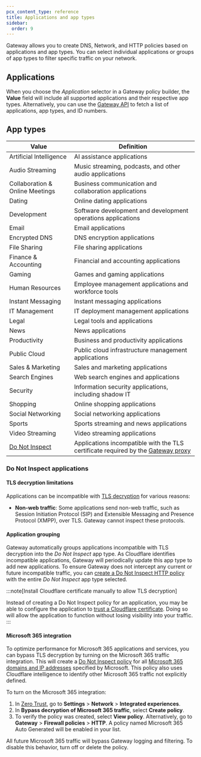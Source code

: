 ```yaml
---
pcx_content_type: reference
title: Applications and app types
sidebar:
  order: 9
---
```



Gateway allows you to create DNS, Network, and HTTP policies based on applications and app types. You can select individual applications or groups of app types to filter specific traffic on your network.

## Applications

When you choose the _Application_ selector in a Gateway policy builder, the **Value** field will include all supported applications and their respective app types. Alternatively, you can use the [Gateway API](/api/resources/zero_trust/subresources/gateway/subresources/app_types/methods/list/) to fetch a list of applications, app types, and ID numbers.

## App types

| Value                                          | Definition                                                                                                                  |
| ---------------------------------------------- | --------------------------------------------------------------------------------------------------------------------------- |
| Artificial Intelligence                        | AI assistance applications                                                                                                  |
| Audio Streaming                                | Music streaming, podcasts, and other audio applications                                                                     |
| Collaboration & Online Meetings                | Business communication and collaboration applications                                                                       |
| Dating                                         | Online dating applications                                                                                                  |
| Development                                    | Software development and development operations applications                                                                |
| Email                                          | Email applications                                                                                                          |
| Encrypted DNS                                  | DNS encryption applications                                                                                                 |
| File Sharing                                   | File sharing applications                                                                                                   |
| Finance & Accounting                           | Financial and accounting applications                                                                                       |
| Gaming                                         | Games and gaming applications                                                                                               |
| Human Resources                                | Employee management applications and workforce tools                                                                        |
| Instant Messaging                              | Instant messaging applications                                                                                              |
| IT Management                                  | IT deployment management applications                                                                                       |
| Legal                                          | Legal tools and applications                                                                                                |
| News                                           | News applications                                                                                                           |
| Productivity                                   | Business and productivity applications                                                                                      |
| Public Cloud                                   | Public cloud infrastructure management applications                                                                         |
| Sales & Marketing                              | Sales and marketing applications                                                                                            |
| Search Engines                                 | Web search engines and applications                                                                                         |
| Security                                       | Information security applications, including <GlossaryTooltip term="shadow IT">shadow IT</GlossaryTooltip>                  |
| Shopping                                       | Online shopping applications                                                                                                |
| Social Networking                              | Social networking applications                                                                                              |
| Sports                                         | Sports streaming and news applications                                                                                      |
| Video Streaming                                | Video streaming applications                                                                                                |
| [Do Not Inspect](#do-not-inspect-applications) | Applications incompatible with the TLS certificate required by the [Gateway proxy](/cloudflare-one/policies/gateway/proxy/) |

### Do Not Inspect applications

#### TLS decryption limitations

Applications can be incompatible with [TLS decryption](/cloudflare-one/policies/gateway/http-policies/tls-decryption/) for various reasons:

<GlossaryDefinition
	term="certificate pinning"
	prepend="Certificate pinning is "
/>

- **Non-web traffic**: Some applications send non-web traffic, such as Session Initiation Protocol (SIP) and Extensible Messaging and Presence Protocol (XMPP), over TLS. Gateway cannot inspect these protocols.

#### Application grouping

Gateway automatically groups applications incompatible with TLS decryption into the _Do Not Inspect_ app type. As Cloudflare identifies incompatible applications, Gateway will periodically update this app type to add new applications. To ensure Gateway does not intercept any current or future incompatible traffic, you can [create a Do Not Inspect HTTP policy](/cloudflare-one/policies/gateway/initial-setup/http/#bypass-inspection-for-incompatible-applications) with the entire _Do Not Inspect_ app type selected.

:::note[Install Cloudflare certificate manually to allow TLS decryption]

Instead of creating a Do Not Inspect policy for an application, you may be able to configure the application to [trust a Cloudflare certificate](/cloudflare-one/connections/connect-devices/user-side-certificates/manual-deployment/#add-the-certificate-to-applications). Doing so will allow the application to function without losing visibility into your traffic.
:::

#### Microsoft 365 integration

To optimize performance for Microsoft 365 applications and services, you can bypass TLS decryption by turning on the Microsoft 365 traffic integration. This will create a [Do Not Inspect policy](/cloudflare-one/policies/gateway/http-policies/#do-not-inspect) for all [Microsoft 365 domains and IP addresses](https://docs.microsoft.com/en-us/microsoft-365/enterprise/microsoft-365-ip-web-service) specified by Microsoft. This policy also uses Cloudflare intelligence to identify other Microsoft 365 traffic not explicitly defined.

To turn on the Microsoft 365 integration:

1. In [Zero Trust](https://one.dash.cloudflare.com/), go to **Settings** > **Network** > **Integrated experiences**.
2. In **Bypass decryption of Microsoft 365 traffic**, select **Create policy**.
3. To verify the policy was created, select **View policy**. Alternatively, go to **Gateway** > **Firewall policies** > **HTTP**. A policy named Microsoft 365 Auto Generated will be enabled in your list.

All future Microsoft 365 traffic will bypass Gateway logging and filtering. To disable this behavior, turn off or delete the policy.
